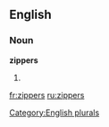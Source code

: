 
==English==

===Noun===
'''zippers'''

# {{plural of|[[zipper]]}}

[[Category:English plurals]]

[[fr:zippers]]
[[ru:zippers]]
